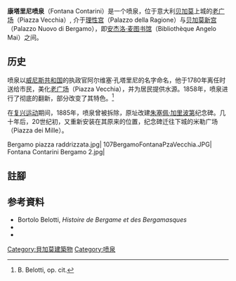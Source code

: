 '''康塔里尼喷泉'''（Fontana Contarini）是一个喷泉，位于意大利[[贝加莫|贝加莫]]上城的[[老广场_(贝加莫)|老广场]]（Piazza Vecchia）, 介于[[理性宫_(贝加莫)|理性宫]]（Palazzo della Ragione）与[[贝加莫新宫|贝加莫新宫]]（Palazzo Nuovo di Bergamo），即[[安杰洛·麦图书馆|安杰洛·麦图书馆]]（Bibliothèque Angelo Mai）之间。

== 历史 ==
喷泉以[[威尼斯共和国|威尼斯共和国]]的执政官阿尔维塞·孔塔里尼的名字命名，他于1780年离任时送给市民，美化[[老广场_(贝加莫)|老广场]]（Piazza Vecchia），并为居民提供水源。1858年，喷泉进行了彻底的翻新，部分改变了其特色。<ref>B. Belotti, op. cit.</ref>

在[[复兴运动|复兴运动]]期间，1885年，喷泉曾被拆除，原址改建[[朱塞佩·加里波第|朱塞佩·加里波第]]纪念碑。几十年后，20世纪初，又重新安装在其原来的位置，纪念碑迁往下城的米勒广场（Piazza dei Mille）。

<gallery mode ="packed" heights="200">
Bergamo piazza raddrizzata.jpg|
107BergamoFontanaPzaVecchia.JPG|
Fontana Contarini Bergamo 2.jpg|
</gallery>

== 註腳 ==
<references />

== 参考資料 ==
* Bortolo Belotti, ''Histoire de Bergame et des Bergamasques''
* {{cite web|language=it|access-date=19 juin 2010|archive-url=https://web.archive.org/web/20101230214147/http://guide.travelitalia.com/it/guide/bergamo/2013/|archive-date=30 dicembre 2010|url=http://guide.travelitalia.com/it/guide/bergamo/2013/|title=Descrizione}}
* {{cite web|title=presentazione sul sito del comune di Bergamo|url=http://www.comune.bergamo.it/servizi/Menu/dinamica.aspx?idArea=1181&idCat=2108&ID=2160}}

[[Category:貝加莫建築物|Category:貝加莫建築物]]
[[Category:喷泉|Category:喷泉]]